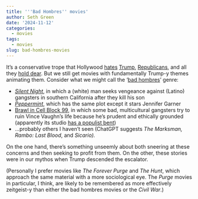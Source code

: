 ```yaml
---
title: '''Bad Hombres'' movies'
author: Seth Green
date: '2024-11-12'
categories:
  - movies
tags:
  - movies
slug: bad-hombres-movies
---
```


It's a conservative trope that Hollywood [hates](https://www.nationalreview.com/corner/west-hollywood-resolution-to-remove-trump-from-walk-of-fame/) [Trump](https://www.nationalreview.com/corner/steven-spielbergs-anti-trump-movie-post-meryl-streep-and-tom-hanks/), [Republicans](https://www.nationalreview.com/2018/03/oscars-liberal-bias-full-display-this-year/), and all they [hold dear](https://www.washingtontimes.com/news/2024/mar/9/hollywoods-radical-left-reality/). But we still get movies with fundamentally Trump-y themes animating them. Consider what we might call the '[bad hombres](https://www.pbs.org/newshour/politics/trumps-bad-hombres-draws-jeers-spanish-lessons)' genre:

-   [*Silent Night*](https://en.wikipedia.org/wiki/Silent_Night_(2023_film)#Critical_response), in which a (white) man seeks vengeance against (Latino) gangsters in southern California after they kill his son
-   [*Peppermint*](https://en.wikipedia.org/wiki/Peppermint_(2018_film)), which has the same plot except it stars Jennifer Garner
-   [Brawl in Cell Block 99](https://en.wikipedia.org/wiki/Brawl_in_Cell_Block_99), in which some bad, multicultural gangsters try to ruin Vince Vaughn's life because he's prudent and ethically grounded (apparently its studio [has a populist bent](https://www.hollywoodreporter.com/movies/movie-news/how-cinestate-film-studio-is-turning-controversial-topics-revenue-1178338/))
-   ...probably others I haven't seen (ChatGPT suggests *The Marksman, Rambo: Last Blood*, and *Sicario).*

On the one hand, there's something unseemly about both sneering at these concerns and then seeking to profit from them. On the other, these stories were in our mythos when Trump descended the escalator.

(Personally I prefer movies like *The Forever Purge* and *The Hunt*, which approach the same material with a more sociological eye. The *Purge* movies in particular, I think, are likely to be remembered as more effectively zeitgeist-y than either the bad hombres movies or the _Civil War_.)
